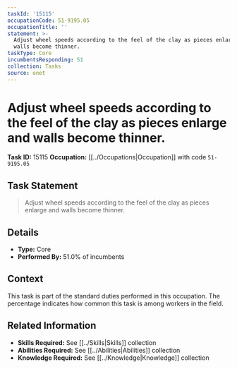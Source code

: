 ```yaml
---
taskId: '15115'
occupationCode: 51-9195.05
occupationTitle: ''
statement: >-
  Adjust wheel speeds according to the feel of the clay as pieces enlarge and
  walls become thinner.
taskType: Core
incumbentsResponding: 51
collection: Tasks
source: onet
---
```

# Adjust wheel speeds according to the feel of the clay as pieces enlarge and walls become thinner.

**Task ID:** 15115
**Occupation:** [[../Occupations|Occupation]] with code `51-9195.05`

## Task Statement

> Adjust wheel speeds according to the feel of the clay as pieces enlarge and walls become thinner.

## Details

- **Type:** Core
- **Performed By:** 51.0% of incumbents

## Context

This task is part of the standard duties performed in this occupation. The percentage indicates how common this task is among workers in the field.

## Related Information

- **Skills Required:** See [[../Skills|Skills]] collection
- **Abilities Required:** See [[../Abilities|Abilities]] collection
- **Knowledge Required:** See [[../Knowledge|Knowledge]] collection
